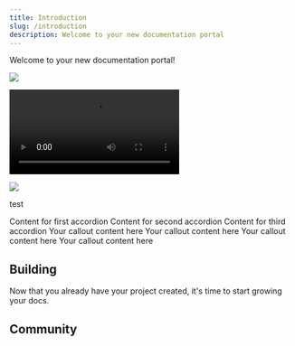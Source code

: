 ```yaml
---
title: Introduction
slug: /introduction
description: Welcome to your new documentation portal
---
```



Welcome to your new documentation portal!

<Image src="media/Mockup_WriteDocs_Light.png" srcDark="media/Mockup_WriteDocs_Dark.png"/>


<Video src="media/test.mp4" margin={30}></Video>

<Image src="media/oi.png" size="80%"></Image>

test


<card title="Card Title" description="Card Description"></card>

<accordiongroup>
<accordion title="First Accordion">
Content for first accordion
</accordion>

<accordion title="Second Accordion">
Content for second accordion
</accordion>

<accordion title="Third Accordion">
Content for third accordion
</accordion>
</accordiongroup>
<callout type="danger" title="Danger Title">
Your callout content here
</callout>
<callout type="success" title="Success Title">
Your callout content here
</callout>
<callout type="warning" title="Warning Title">
Your callout content here
</callout>
<callout type="info" title="Info Title">
Your callout content here
</callout>
<cardlist cols="2">
  <card title="Regular Card" description="A simple card without icon"></card>
  <card title="Icon Card" description="A card with an icon" icon="file-text" iconType="regular" iconSize="32px"></card>
</cardlist>
<card title="Icon Card Title" description="Card Description" icon="file-text" iconType="regular" iconSize="32px"></card>

## Building
Now that you already have your project created, it's time to start growing your docs.


<CardList cols={2}>

<Card 
  title="Preview Changes"
  description="Preview your changes locally before making them live."
  icon="image"
  iconType='regular'
  link="/local-development"
/>

<Card 
  title="Customize Style"
  description="Make your docs aligned with your company's branding."
  icon="palette"
  iconType='regular'
  link="/global-settings"
/>

<Card 
  title="Create Pages"
  description="Start creating MDX pages with your content."
  icon="pen"
  iconType='regular'
  link="https://docs.writedocs.io/mdx-pages"
/>

<Card 
  title="Reference APIs"
  description="Automatically generate endpoint pages from an OpenAPI spec."
  icon="code"
  iconType='regular'
  link="https://docs.writedocs.io/api-pages"
/>

<Card 
  title="Use Templates"
  description="Accelerate your docs with ready-to-use templates."
  icon="files"
  iconType='regular'
  link="/api-introduction"
/>

<Card 
  title="Integrate Analytics"
  description="Get insights on how users are interacting with your docs."
  icon="chart-line-up"
  iconType='regular'
/>

</CardList>

## Community

<Card 
  title="WriteDocs Slack Community"
  description="Connect, share, and learn with fellow documentation enthusiasts by joining the WriteDocs Slack Community. Get real-time support and insights directly from our dedicated channels!"
  link="https://join.slack.com/t/writedocscommunity/shared_invite/zt-2q61ug34g-wTczth5B_rUThMVbJIyQpg"
  icon="SlackLogo"
  iconType='duotone'
/>
